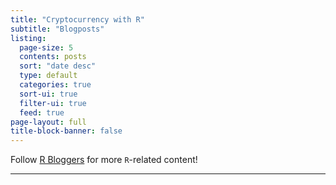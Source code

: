 ```yaml
---
title: "Cryptocurrency with R"
subtitle: "Blogposts"
listing:
  page-size: 5
  contents: posts
  sort: "date desc"
  type: default
  categories: true
  sort-ui: true
  filter-ui: true
  feed: true
page-layout: full
title-block-banner: false
---
```



::: {.callout-tip title="Part of the R-Bloggers Community"}
Follow <a href="https://www.r-bloggers.com/" target="_blank">R Bloggers</a> for more `R`-related content!
:::

---------

